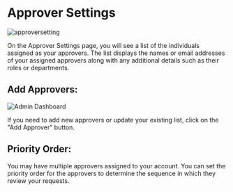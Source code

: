 # Approver Settings

![approversetting](../image/approversettings.png)

On the Approver Settings page, you will see a list of the individuals assigned as your approvers. The list displays the names or email addresses of your assigned approvers along with any additional details such as their roles or departments.

## Add Approvers:

![Admin Dashboard](../image/addapprover.png)


If you need to add new approvers or update your existing list, click on the "Add Approver" button.

## Priority Order:

You may have multiple approvers assigned to your account. You can set the priority order for the approvers to determine the sequence in which they review your requests.

